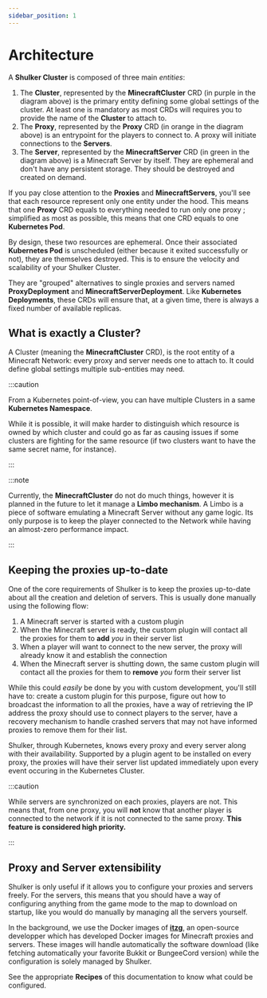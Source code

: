```yaml
---
sidebar_position: 1
---
```



# Architecture

<center>
<ThemedImage
  alt="Docusaurus themed image"
  sources={{
    light: '>
</center>

A **Shulker Cluster** is composed of three main _entities_:

1. The **Cluster**, represented by the **MinecraftCluster** CRD (in purple in the diagram above) is the primary entity defining some global settings of the cluster. At least one is mandatory as most CRDs will requires you to provide the name of the **Cluster** to attach to.
2. The **Proxy**, represented by the **Proxy** CRD (in orange in the diagram above) is an entrypoint for the players to connect to. A proxy will initiate connections to the **Servers**.
3. The **Server**, represented by the **MinecraftServer** CRD (in green in the diagram above) is a Minecraft Server by itself. They are ephemeral and don't have any persistent storage. They should be destroyed and created on demand.

If you pay close attention to the **Proxies** and **MinecraftServers**, you'll see that each resource represent only one entity under the hood. This means that one **Proxy** CRD equals to everything needed to run only one proxy ; simplified as most as possible, this means that one CRD equals to one **Kubernetes Pod**.

By design, these two resources are ephemeral. Once their associated **Kubernetes Pod** is unscheduled (either because it exited successfully or not), they are themselves destroyed. This is to ensure the velocity and scalability of your Shulker Cluster.

They are "grouped" alternatives to single proxies and servers named **ProxyDeployment** and **MinecraftServerDeployment**. Like **Kubernetes Deployments**, these CRDs will ensure that, at a given time, there is always a fixed number of available replicas.

## What is exactly a Cluster?

A Cluster (meaning the **MinecraftCluster** CRD), is the root entity of a Minecraft Network: every proxy and server needs one to attach to. It could define global settings multiple sub-entities may need.

:::caution

From a Kubernetes point-of-view, you can have multiple Clusters in a same **Kubernetes Namespace**.

While it is possible, it will make harder to distinguish which resource is owned by which cluster and could go as far as causing issues if some clusters are fighting for the same resource (if two clusters want to have the same secret name, for instance).

:::

:::note

Currently, the **MinecraftCluster** do not do much things, however it is planned in the future to let it manage a **Limbo mechanism**. A Limbo is a piece of software emulating a Minecraft Server without any game logic. Its only purpose is to keep the player connected to the Network while having an almost-zero performance impact.

:::

## Keeping the proxies up-to-date

One of the core requirements of Shulker is to keep the proxies up-to-date about all the creation and deletion of servers. This is usually done manually using the following flow:

1. A Minecraft server is started with a custom plugin
2. When the Minecraft server is ready, the custom plugin will contact all the proxies for them to **add** _you_ in their server list
3. When a player will want to connect to the new server, the proxy will already know it and establish the connection
4. When the Minecraft server is shutting down, the same custom plugin will contact all the proxies for them to **remove** _you_ form their server list

While this could _easily_ be done by you with custom development, you'll still have to: create a custom plugin for this purpose, figure out how to broadcast the information to all the proxies, have a way of retrieving the IP address the proxy should use to connect players to the server, have a recovery mechanism to handle crashed servers that may not have informed proxies to remove them for their list.

Shulker, through Kubernetes, knows every proxy and every server along with their availability. Supported by a plugin agent to be installed on every proxy, the proxies will have their server list updated immediately upon every event occuring in the Kubernetes Cluster.

:::caution

While servers are synchronized on each proxies, players are not. This means that, from one proxy, you will **not** know that another player is connected to the network if it is not connected to the same proxy. **This feature is considered high priority.**

:::

## Proxy and Server extensibility

Shulker is only useful if it allows you to configure your proxies and servers freely. For the servers, this means that you should have a way of configuring anything from the game mode to the map to download on startup, like you would do manually by managing all the servers yourself.

In the background, we use the Docker images of **[itzg](https://github.com/itzg)**, an open-source developper which has developed Docker images for Minecraft proxies and servers. These images will handle automatically the software download (like fetching automatically your favorite Bukkit or BungeeCord version) while the configuration is solely managed by Shulker.

See the appropriate **Recipes** of this documentation to know what could be configured.
